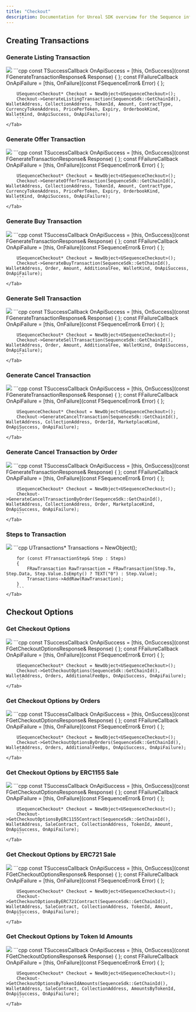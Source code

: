 ---
title: "Checkout"
description: Documentation for Unreal SDK overview for the Sequence infrastructure stack for web3 gaming.
---

## Creating Transactions

### Generate Listing Transaction

<Tabs>
    <Tab title="Blueprint">
        <Frame>
            <img src="/images/unreal/checkout/generate_listing_transaction.png" />
        </Frame>
    </Tab>
    <Tab title="C++">
        ```cpp
        const TSuccessCallback<FGenerateTransactionResponse> OnApiSuccess = [this, OnSuccess](const FGenerateTransactionResponse& Response) { };
        const FFailureCallback OnApiFailure = [this, OnFailure](const FSequenceError& Error) { };

        USequenceCheckout* Checkout = NewObject<USequenceCheckout>();
        Checkout->GenerateListingTransaction(SequenceSdk::GetChainId(), WalletAddress, CollectionAddress, TokenId, Amount, ContractType, CurrencyTokenAddress, PricePerToken, Expiry, OrderbookKind, WalletKind, OnApiSuccess, OnApiFailure);
        ```
    </Tab>
</Tabs>

### Generate Offer Transaction

<Tabs>
    <Tab title="Blueprint">
        <Frame>
            <img src="/images/unreal/checkout/generate_offer_transaction.png" />
        </Frame>
    </Tab>
    <Tab title="C++">
        ```cpp
        const TSuccessCallback<FGenerateTransactionResponse> OnApiSuccess = [this, OnSuccess](const FGenerateTransactionResponse& Response) { };
        const FFailureCallback OnApiFailure = [this, OnFailure](const FSequenceError& Error) { };

        USequenceCheckout* Checkout = NewObject<USequenceCheckout>();
        Checkout->GenerateOfferTransaction(SequenceSdk::GetChainId(), WalletAddress, CollectionAddress, TokenId, Amount, ContractType, CurrencyTokenAddress, PricePerToken, Expiry, OrderbookKind, WalletKind, OnApiSuccess, OnApiFailure);
        ```
    </Tab>
</Tabs>

### Generate Buy Transaction

<Tabs>
    <Tab title="Blueprint">
        <Frame>
            <img src="/images/unreal/checkout/generate_buy_transaction.png" />
        </Frame>
    </Tab>
    <Tab title="C++">
        ```cpp
        const TSuccessCallback<FGenerateTransactionResponse> OnApiSuccess = [this, OnSuccess](const FGenerateTransactionResponse& Response) { };
        const FFailureCallback OnApiFailure = [this, OnFailure](const FSequenceError& Error) { };

        USequenceCheckout* Checkout = NewObject<USequenceCheckout>();
        Checkout->GenerateBuyTransaction(SequenceSdk::GetChainId(), WalletAddress, Order, Amount, AdditionalFee, WalletKind, OnApiSuccess, OnApiFailure);
        ```
    </Tab>
</Tabs>

### Generate Sell Transaction

<Tabs>
    <Tab title="Blueprint">
        <Frame>
            <img src="/images/unreal/checkout/generate_sell_transaction.png" />
        </Frame>
    </Tab>
    <Tab title="C++">
        ```cpp
        const TSuccessCallback<FGenerateTransactionResponse> OnApiSuccess = [this, OnSuccess](const FGenerateTransactionResponse& Response) { };
        const FFailureCallback OnApiFailure = [this, OnFailure](const FSequenceError& Error) { };

        USequenceCheckout* Checkout = NewObject<USequenceCheckout>();
        Checkout->GenerateSellTransaction(SequenceSdk::GetChainId(), WalletAddress, Order, Amount, AdditionalFee, WalletKind, OnApiSuccess, OnApiFailure);
        ```
    </Tab>
</Tabs>

### Generate Cancel Transaction

<Tabs>
    <Tab title="Blueprint">
        <Frame>
            <img src="/images/unreal/checkout/generate_cancel_transaction.png" />
        </Frame>
    </Tab>
    <Tab title="C++">
        ```cpp
        const TSuccessCallback<FGenerateTransactionResponse> OnApiSuccess = [this, OnSuccess](const FGenerateTransactionResponse& Response) { };
        const FFailureCallback OnApiFailure = [this, OnFailure](const FSequenceError& Error) { };

        USequenceCheckout* Checkout = NewObject<USequenceCheckout>();
        Checkout->GenerateCancelTransaction(SequenceSdk::GetChainId(), WalletAddress, CollectionAddress, OrderId, MarketplaceKind, OnApiSuccess, OnApiFailure);
        ```
    </Tab>
</Tabs>

### Generate Cancel Transaction by Order

<Tabs>
    <Tab title="Blueprint">
        <Frame>
            <img src="/images/unreal/checkout/generate_cancel_transaction_by_order.png" />
        </Frame>
    </Tab>
    <Tab title="C++">
        ```cpp
        const TSuccessCallback<FGenerateTransactionResponse> OnApiSuccess = [this, OnSuccess](const FGenerateTransactionResponse& Response) { };
        const FFailureCallback OnApiFailure = [this, OnFailure](const FSequenceError& Error) { };

        USequenceCheckout* Checkout = NewObject<USequenceCheckout>();
        Checkout->GenerateCancelTransactionByOrder(SequenceSdk::GetChainId(), WalletAddress, CollectionAddress, Order, MarketplaceKind, OnApiSuccess, OnApiFailure);
        ```
    </Tab>
</Tabs>

### Steps to Transaction

<Tabs>
    <Tab title="Blueprint">
        <Frame>
            <img src="/images/unreal/checkout/steps_to_transaction.png" />
        </Frame>
    </Tab>
    <Tab title="C++">
        ```cpp
        UTransactions* Transactions = NewObject<UTransactions>();

        for (const FTransactionStep& Step : Steps)
        {
            FRawTransaction RawTransaction = FRawTransaction(Step.To, Step.Data, Step.Value.IsEmpty() ? TEXT("0") : Step.Value);
            Transactions->AddRaw(RawTransaction);
        }
        ```
    </Tab>
</Tabs>

## Checkout Options

### Get Checkout Options

<Tabs>
    <Tab title="Blueprint">
        <Frame>
            <img src="/images/unreal/checkout/get_checkout_options.png" />
        </Frame>
    </Tab>
    <Tab title="C++">
        ```cpp
        const TSuccessCallback<FGetCheckoutOptionsResponse> OnApiSuccess = [this, OnSuccess](const FGetCheckoutOptionsResponse& Response) { };
        const FFailureCallback OnApiFailure = [this, OnFailure](const FSequenceError& Error) { };

        USequenceCheckout* Checkout = NewObject<USequenceCheckout>();
        Checkout->GetCheckoutOptions(SequenceSdk::GetChainId(), WalletAddress, Orders, AdditionalFeeBps, OnApiSuccess, OnApiFailure);
        ```
    </Tab>
</Tabs>

### Get Checkout Options by Orders

<Tabs>
    <Tab title="Blueprint">
        <Frame>
            <img src="/images/unreal/checkout/get_checkout_options_by_orders.png" />
        </Frame>
    </Tab>
    <Tab title="C++">
        ```cpp
        const TSuccessCallback<FGetCheckoutOptionsResponse> OnApiSuccess = [this, OnSuccess](const FGetCheckoutOptionsResponse& Response) { };
        const FFailureCallback OnApiFailure = [this, OnFailure](const FSequenceError& Error) { };

        USequenceCheckout* Checkout = NewObject<USequenceCheckout>();
        Checkout->GetCheckoutOptionsByOrders(SequenceSdk::GetChainId(), WalletAddress, Orders, AdditionalFeeBps, OnApiSuccess, OnApiFailure);
        ```
    </Tab>
</Tabs>

### Get Checkout Options by ERC1155 Sale

<Tabs>
    <Tab title="Blueprint">
        <Frame>
            <img src="/images/unreal/checkout/get_checkout_options_by_erc1155.png" />
        </Frame>
    </Tab>
    <Tab title="C++">
        ```cpp
        const TSuccessCallback<FGetCheckoutOptionsResponse> OnApiSuccess = [this, OnSuccess](const FGetCheckoutOptionsResponse& Response) { };
        const FFailureCallback OnApiFailure = [this, OnFailure](const FSequenceError& Error) { };

        USequenceCheckout* Checkout = NewObject<USequenceCheckout>();
        Checkout->GetCheckoutOptionsByERC1155Contract(SequenceSdk::GetChainId(), WalletAddress, SaleContract, CollectionAddress, TokenId, Amount, OnApiSuccess, OnApiFailure);
        ```
    </Tab>
</Tabs>

### Get Checkout Options by ERC721 Sale

<Tabs>
    <Tab title="Blueprint">
        <Frame>
            <img src="/images/unreal/checkout/get_checkout_options_by_erc721.png" />
        </Frame>
    </Tab>
    <Tab title="C++">
        ```cpp
        const TSuccessCallback<FGetCheckoutOptionsResponse> OnApiSuccess = [this, OnSuccess](const FGetCheckoutOptionsResponse& Response) { };
        const FFailureCallback OnApiFailure = [this, OnFailure](const FSequenceError& Error) { };

        USequenceCheckout* Checkout = NewObject<USequenceCheckout>();
        Checkout->GetCheckoutOptionsByERC721Contract(SequenceSdk::GetChainId(), WalletAddress, SaleContract, CollectionAddress, TokenId, Amount, OnApiSuccess, OnApiFailure);
        ```
    </Tab>
</Tabs>

### Get Checkout Options by Token Id Amounts

<Tabs>
    <Tab title="Blueprint">
        <Frame>
            <img src="/images/unreal/checkout/get_checkout_options_by_token_id_amounts.png" />
        </Frame>
    </Tab>
    <Tab title="C++">
        ```cpp
        const TSuccessCallback<FGetCheckoutOptionsResponse> OnApiSuccess = [this, OnSuccess](const FGetCheckoutOptionsResponse& Response) { };
        const FFailureCallback OnApiFailure = [this, OnFailure](const FSequenceError& Error) { };

        USequenceCheckout* Checkout = NewObject<USequenceCheckout>();
        Checkout->GetCheckoutOptionsByTokenIdAmounts(SequenceSdk::GetChainId(), WalletAddress, SaleContract, CollectionAddress, AmountsByTokenId, OnApiSuccess, OnApiFailure);
        ```
    </Tab>
</Tabs>
